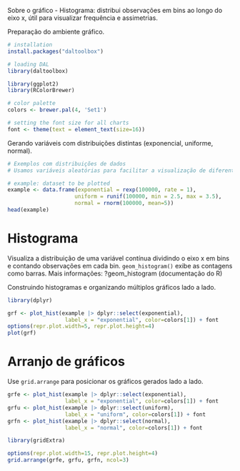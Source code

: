 Sobre o gráfico
- Histograma: distribui observações em bins ao longo do eixo x, útil para visualizar frequência e assimetrias.

Preparação do ambiente gráfico.
```r
# installation 
install.packages("daltoolbox")

# loading DAL
library(daltoolbox) 
```

```r
library(ggplot2)
library(RColorBrewer)

# color palette
colors <- brewer.pal(4, 'Set1')

# setting the font size for all charts
font <- theme(text = element_text(size=16))
```

Gerando variáveis com distribuições distintas (exponencial, uniforme, normal).
```r
# Exemplos com distribuições de dados
# Usamos variáveis aleatórias para facilitar a visualização de diferentes distribuições.

# example: dataset to be plotted  
example <- data.frame(exponential = rexp(100000, rate = 1), 
                     uniform = runif(100000, min = 2.5, max = 3.5), 
                     normal = rnorm(100000, mean=5))
head(example)
```

# Histograma

Visualiza a distribuição de uma variável contínua dividindo o eixo x em bins e contando observações em cada bin. `geom_histogram()` exibe as contagens como barras.
Mais informações: ?geom_histogram (documentação do R)

Construindo histogramas e organizando múltiplos gráficos lado a lado.
```r
library(dplyr)

grf <- plot_hist(example |> dplyr::select(exponential), 
                  label_x = "exponential", color=colors[1]) + font
options(repr.plot.width=5, repr.plot.height=4)
plot(grf)
```

# Arranjo de gráficos

Use `grid.arrange` para posicionar os gráficos gerados lado a lado.

```r
grfe <- plot_hist(example |> dplyr::select(exponential), 
                  label_x = "exponential", color=colors[1]) + font
grfu <- plot_hist(example |> dplyr::select(uniform), 
                  label_x = "uniform", color=colors[1]) + font  
grfn <- plot_hist(example |> dplyr::select(normal), 
                  label_x = "normal", color=colors[1]) + font 
```

```r
library(gridExtra)  

options(repr.plot.width=15, repr.plot.height=4)
grid.arrange(grfe, grfu, grfn, ncol=3)
```

